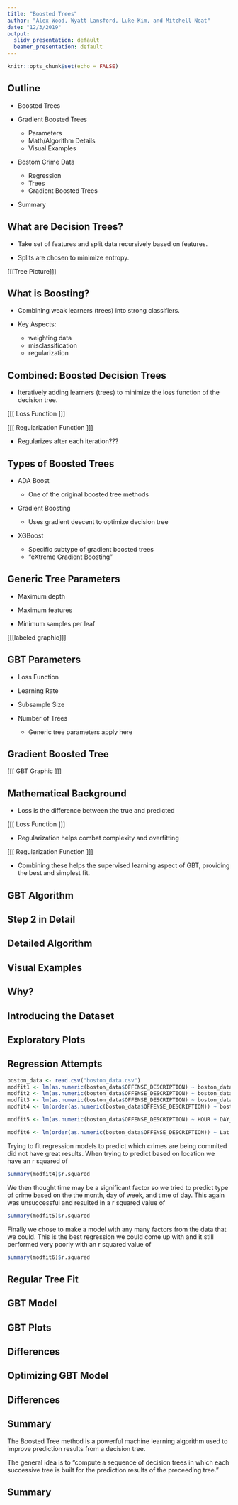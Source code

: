 ---
title: "Boosted Trees"
author: "Alex Wood, Wyatt Lansford, Luke Kim, and Mitchell Neat"
date: "12/3/2019"
output:
  slidy_presentation: default
  beamer_presentation: default
---

```{r setup, include=FALSE}
knitr::opts_chunk$set(echo = FALSE)
```

## Outline

- Boosted Trees

- Gradient Boosted Trees
    - Parameters
    - Math/Algorithm Details
    - Visual Examples
  
- Bostom Crime Data
    - Regression
    - Trees
    - Gradient Boosted Trees

- Summary

## What are Decision Trees?

- Take set of features and split data recursively based on features.

- Splits are chosen to minimize entropy.

[[[Tree Picture]]]

## What is Boosting?

- Combining weak learners (trees) into strong classifiers.

- Key Aspects:
  - weighting data
  - misclassification
  - regularization

## Combined: Boosted Decision Trees

- Iteratively adding learners (trees) to minimize the loss function of the decision tree.

[[[ Loss Function ]]]

[[[ Regularization Function ]]]

- Regularizes after each iteration???

## Types of Boosted Trees

- ADA Boost

  - One of the original boosted tree methods
  
- Gradient Boosting

  - Uses gradient descent to optimize decision tree

- XGBoost

  - Specific subtype of gradient boosted trees
  - "eXtreme Gradient Boosting"

## Generic Tree Parameters

- Maximum depth

- Maximum features

- Minimum samples per leaf

[[[labeled graphic]]]

## GBT Parameters

- Loss Function

- Learning Rate

- Subsample Size

- Number of Trees

  - Generic tree parameters apply here

## Gradient Boosted Tree

[[[ GBT Graphic ]]]

## Mathematical Background

- Loss is the difference between the true and predicted

[[[ Loss Function ]]]

- Regularization helps combat complexity and overfitting

[[[ Regularization Function ]]]

- Combining these helps the supervised learning aspect of GBT, providing the best and simplest fit.

## GBT Algorithm

## Step 2 in Detail

## Detailed Algorithm

## Visual Examples

## Why?

## Introducing the Dataset

## Exploratory Plots

## Regression Attempts
```{r}
boston_data <- read.csv("boston_data.csv")
modfit1 <- lm(as.numeric(boston_data$OFFENSE_DESCRIPTION) ~ boston_data$Lat, data = boston_data)
modfit2 <- lm(as.numeric(boston_data$OFFENSE_DESCRIPTION) ~ boston_data$Long, data = boston_data)
modfit3 <- lm(as.numeric(boston_data$OFFENSE_DESCRIPTION) ~ boston_data$Lat + boston_data$Long, data = boston_data)
modfit4 <- lm(order(as.numeric(boston_data$OFFENSE_DESCRIPTION)) ~ boston_data$Lat + boston_data$Long + as.numeric(boston_data$DISTRICT))

modfit5 <- lm(as.numeric(boston_data$OFFENSE_DESCRIPTION) ~ HOUR + DAY_OF_WEEK + MONTH, data = boston_data)

modfit6 <- lm(order(as.numeric(boston_data$OFFENSE_DESCRIPTION)) ~ Lat + Long + HOUR + DAY_OF_WEEK + MONTH + as.numeric(boston_data$DISTRICT), data = boston_data)
```

Trying to fit regression models to predict which crimes are being commited did not have great results.
When trying to predict based on location we have an r squared of 
```{r}
summary(modfit4)$r.squared
```

We then thought time may be a significant factor so we tried to predict type of crime based on the the month, day of week, and time of day. This again was unsuccessful and resulted in a r squared value of
```{r}
summary(modfit5)$r.squared
```

Finally we chose to make a model with any many factors from the data that we could. This is the best regression we could come up with and it still performed very poorly with an r squared value of
```{r}
summary(modfit6)$r.squared
```

## Regular Tree Fit



## GBT Model

## GBT Plots

## Differences

## Optimizing GBT Model

## Differences

## Summary

The Boosted Tree method is a powerful machine learning algorithm used to improve prediction results from a decision tree. 

The general idea is to "compute a sequence of decision trees in which each successive tree is built for the prediction results of the preceeding tree."

## Summary


